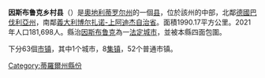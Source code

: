 {{noteTA
|G1=奥地利地名
|G2=德国地名
}}
<!--ARTICLE'S INFOBOX -- SCROLL DOWN SEVERAL LINES FOR ARTICLE'S SUMMARY-->
{{Infobox Austrian district |
 subject_name = Bezirk Innsbruck-Land |
 region_map = Karte_oesterreich_tirol.png |
 district_map = Karte-tirol-IL.png |
 region = [[蒂羅爾州|蒂羅爾州]] |
 population = 181,698 <small>(2021)</small> |
 prefix = ? |
 area = 1990.17 |
 car_plate = IL |
 nuts_code = ? |
 municipalities = 63 |
 image_location = Karte-tirol-IL.png |
}}
<!--//END OF INFOBOX-->
'''因斯布鲁克乡村县'''（{{lang-de|Bezirk Innsbruck-Land}}）是[[奧地利|奧地利]][[蒂罗尔州|蒂罗尔州]]的一個[[县_(奥地利)|县]]，位於該州的中部，北鄰[[德國|德國]][[巴伐利亚|巴伐利亞州]]，南鄰[[義大利|義大利]][[博尔扎诺-上阿迪杰自治省|博尔扎诺-上阿迪杰自治省]]。面積1990.17平方公里。2021年人口181,698人。縣治[[因斯布鲁克|因斯布鲁克]]為一[[法定城市_(奥地利)|法定城市]]，並被本縣四面包圍。

下分63個[[市镇_(奥地利)|市镇]]，其中1个城市，8[[集镇|集镇]]，52个普通市镇。

{{蒂羅爾州行政區劃}}

{{Authority control}}
[[Category:蒂羅爾州縣份|Category:蒂羅爾州縣份]]